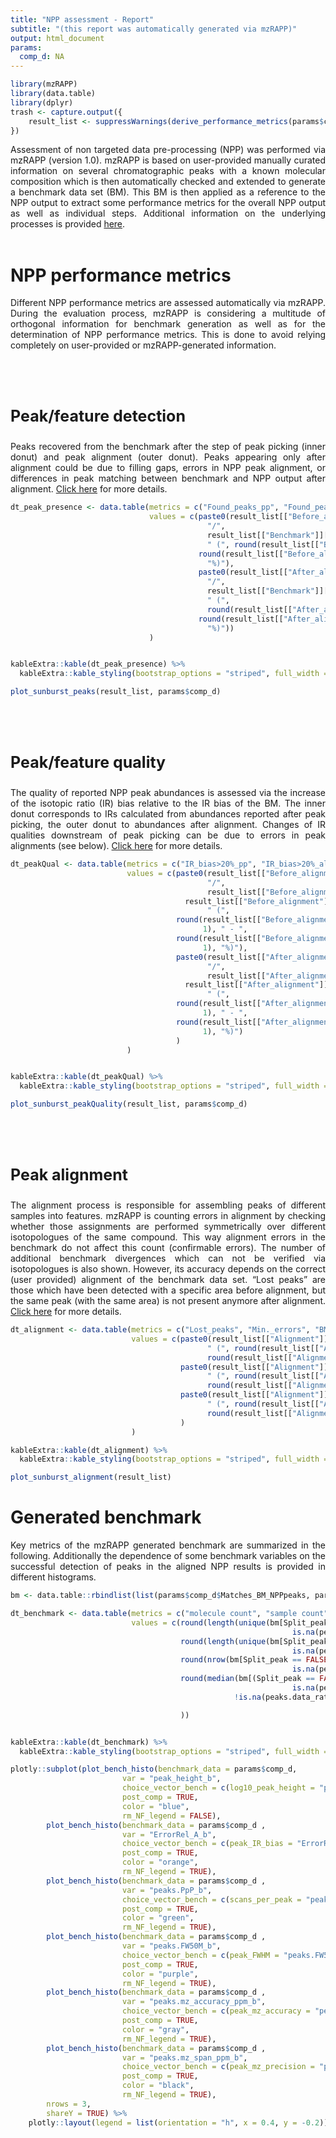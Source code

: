 ```yaml
---
title: "NPP assessment - Report"
subtitle: "(this report was automatically generated via mzRAPP)"
output: html_document
params:
  comp_d: NA
---
```


<style>
body {
text-align: justify}
</style>

```r
library(mzRAPP)
library(data.table)
library(dplyr)
trash <- capture.output({
    result_list <- suppressWarnings(derive_performance_metrics(params$comp_d))
})
```

Assessment of non targeted data pre-processing (NPP) was performed via mzRAPP (version 1.0). mzRAPP is based on user-provided manually curated information on several chromatographic peaks with a known molecular composition which is then automatically checked and extended to generate a benchmark data set (BM). This BM is then applied as a reference to the NPP output to extract some performance metrics for the overall NPP output as well as individual steps. Additional information on the underlying processes is provided [here](https://github.com/YasinEl/mzRAPP).
<br>
<br>

# NPP performance metrics
Different NPP performance metrics are assessed automatically via mzRAPP. During the evaluation process, mzRAPP is considering a multitude of orthogonal information for benchmark generation as well as for the determination of NPP performance metrics. This is done to avoid relying completely on user-provided or mzRAPP-generated information. 

<div class = "row">
<div class = "col-md-6">
<br>
<br>
<br>
<b><p style="font-size:25px">Peak/feature detection</p></b>
Peaks recovered from the benchmark after the step of peak picking (inner donut) and peak alignment (outer donut). Peaks appearing only after alignment could be due to filling gaps, errors in NPP peak alignment, or differences in peak matching between benchmark and NPP output after alignment.
[Click here](https://github.com/YasinEl/mzRAPP#matching-between-bm-and-npp-output-background) for more details.
```r
dt_peak_presence <- data.table(metrics = c("Found_peaks_pp", "Found_peaks_al"),
                               values = c(paste0(result_list[["Before_alignment"]][["Found_peaks"]][["count"]],
                                            "/",
                                            result_list[["Benchmark"]][["BM_peaks"]],
                                            " (", round(result_list[["Before_alignment"]][["Found_peaks"]][["CI"]][4],1), " - ", 
                                          round(result_list[["Before_alignment"]][["Found_peaks"]][["CI"]][5],1),
                                            "%)"),
                                          paste0(result_list[["After_alignment"]][["Found_peaks"]][["count"]],
                                            "/",
                                            result_list[["Benchmark"]][["BM_peaks"]],
                                            " (",
                                            round(result_list[["After_alignment"]][["Found_peaks"]][["CI"]][4],1), " - ", 
                                          round(result_list[["After_alignment"]][["Found_peaks"]][["CI"]][5],1),
                                            "%)"))
                               )


kableExtra::kable(dt_peak_presence) %>%
  kableExtra::kable_styling(bootstrap_options = "striped", full_width = FALSE, position="left")
```
</div>
<div class = "col-md-6">
```r
plot_sunburst_peaks(result_list, params$comp_d)
```
</div>
</div>

<div class = "row">
<div class = "col-md-6">
<br>
<br>
<br>
<b><p style="font-size:25px">Peak/feature quality</p></b>
The quality of reported NPP peak abundances is assessed via the increase of the isotopic ratio (IR) bias relative to the IR bias of the BM. The inner donut corresponds to IRs calculated from abundances reported after peak picking, the outer donut to abundances after alignment. Changes of IR qualities downstream of peak picking can be due to errors in peak alignments (see below).
[Click here](https://github.com/YasinEl/mzRAPP#peak-abundance-qualitydegenerated-ir) for more details.
```r
dt_peakQual <- data.table(metrics = c("IR_bias>20%_pp", "IR_bias>20%_al"),
                          values = c(paste0(result_list[["Before_alignment"]][["IR_quality"]][["Error_inc_above20pp"]][["count"]],
                                            "/",
                                            result_list[["Before_alignment"]][["IR_quality"]][["Error_inc_above20pp"]][["count"]] +
                                       result_list[["Before_alignment"]][["IR_quality"]][["Error_inc_below20pp"]],
                                            " (",
                                     round(result_list[["Before_alignment"]][["IR_quality"]][["Error_inc_above20pp"]][["CI"]][4], 
                                           1), " - ",
                                     round(result_list[["Before_alignment"]][["IR_quality"]][["Error_inc_above20pp"]][["CI"]][5], 
                                           1), "%)"),
                                     paste0(result_list[["After_alignment"]][["IR_quality"]][["Error_inc_above20pp"]][["count"]],
                                            "/",
                                            result_list[["After_alignment"]][["IR_quality"]][["Error_inc_above20pp"]][["count"]] + 
                                       result_list[["After_alignment"]][["IR_quality"]][["Error_inc_below20pp"]],
                                            " (",
                                     round(result_list[["After_alignment"]][["IR_quality"]][["Error_inc_above20pp"]][["CI"]][4], 
                                           1), " - ",
                                     round(result_list[["After_alignment"]][["IR_quality"]][["Error_inc_above20pp"]][["CI"]][5], 
                                           1), "%)")
                                     )
                          )


kableExtra::kable(dt_peakQual) %>%
  kableExtra::kable_styling(bootstrap_options = "striped", full_width = FALSE, position="left")
```
</div>

<div class = "col-md-6">
```r
plot_sunburst_peakQuality(result_list, params$comp_d)
```
</div>
</div>

<div class = "row">
<div class = "col-md-6">
<br>
<br>
<br>
<b><p style="font-size:25px">Peak alignment</p></b>
The alignment process is responsible for assembling peaks of different samples into features. mzRAPP is counting errors in alignment by checking whether those assignments are performed symmetrically over different isotopologues of the same compound. This way alignment errors in the benchmark do not affect this count (confirmable errors). The number of additional benchmark divergences which can not be verified via isotopologues is also shown. However, its accuracy depends on the correct (user provided) alignment of the benchmark data set. "Lost peaks" are those which have been detected with a specific area before alignment, but the same peak (with the same area) is not present anymore after alignment.
[Click here](https://github.com/YasinEl/mzRAPP#alignment-error-counting) for more details.
```r
dt_alignment <- data.table(metrics = c("Lost_peaks", "Min._errors", "BM divergences"),
                           values = c(paste0(result_list[["Alignment"]][["Lost_b.A"]][["count"]],
                                            " (", round(result_list[["Alignment"]][["Lost_b.A"]][["CI"]][4],1), " - ",
                                            round(result_list[["Alignment"]][["Lost_b.A"]][["CI"]][5],1), "%)"),
                                      paste0(result_list[["Alignment"]][["Min.Errors"]][["count"]],
                                            " (", round(result_list[["Alignment"]][["Min.Errors"]][["CI"]][4],1), " - ",
                                            round(result_list[["Alignment"]][["Min.Errors"]][["CI"]][5],1), "%)"),
                                      paste0(result_list[["Alignment"]][["BM_divergences"]][["count"]],
                                            " (", round(result_list[["Alignment"]][["BM_divergences"]][["CI"]][4],1), " - ",
                                            round(result_list[["Alignment"]][["BM_divergences"]][["CI"]][5],1), "%)")
                                      )
                           )

kableExtra::kable(dt_alignment) %>%
  kableExtra::kable_styling(bootstrap_options = "striped", full_width = FALSE, position="left")
```
</div>

<div class = "col-md-6">
```r
plot_sunburst_alignment(result_list)
```
</div>
</div>


# Generated benchmark
Key metrics of the mzRAPP generated benchmark are summarized in the following. Additionally the dependence of some benchmark variables on the successful detection of peaks in the aligned NPP results is provided in different histograms.
<div class = "row">
<div class = "col-md-4">
```r
bm <- data.table::rbindlist(list(params$comp_d$Matches_BM_NPPpeaks, params$comp_d$Unmatched_BM_NPPpeaks), fill = TRUE, use.names = TRUE)

dt_benchmark <- data.table(metrics = c("molecule count", "sample count", "peak count", "med_scan_acqu._rate [1/s]"),
                           values = c(round(length(unique(bm[Split_peak == FALSE & main_peak == TRUE | 
                                                               is.na(peak_area_ug)]$molecule_b)), 0),
                                      round(length(unique(bm[Split_peak == FALSE & main_peak == TRUE | 
                                                               is.na(peak_area_ug)]$sample_name_b)),0),
                                      round(nrow(bm[Split_peak == FALSE & main_peak == TRUE | 
                                                               is.na(peak_area_ug)]),0),
                                      round(median(bm[(Split_peak == FALSE & main_peak == TRUE | 
                                                               is.na(peak_area_ug)) & 
                                                  !is.na(peaks.data_rate_b)]$peaks.data_rate_b), 1)

                                      ))


kableExtra::kable(dt_benchmark) %>%
  kableExtra::kable_styling(bootstrap_options = "striped", full_width = FALSE, position="left")
```
</div>

<div class = "col-md-8">
```r
plotly::subplot(plot_bench_histo(benchmark_data = params$comp_d, 
                         var = "peak_height_b", 
                         choice_vector_bench = c(log10_peak_height = "peak_height_b"), 
                         post_comp = TRUE,
                         color = "blue",
                         rm_NF_legend = FALSE), 
        plot_bench_histo(benchmark_data = params$comp_d , 
                         var = "ErrorRel_A_b", 
                         choice_vector_bench = c(peak_IR_bias = "ErrorRel_A_b"), 
                         post_comp = TRUE,
                         color = "orange",
                         rm_NF_legend = TRUE),
        plot_bench_histo(benchmark_data = params$comp_d , 
                         var = "peaks.PpP_b", 
                         choice_vector_bench = c(scans_per_peak = "peaks.PpP_b"), 
                         post_comp = TRUE,
                         color = "green",
                         rm_NF_legend = TRUE),
        plot_bench_histo(benchmark_data = params$comp_d , 
                         var = "peaks.FW50M_b", 
                         choice_vector_bench = c(peak_FWHM = "peaks.FW50M_b"), 
                         post_comp = TRUE,
                         color = "purple",
                         rm_NF_legend = TRUE), 
        plot_bench_histo(benchmark_data = params$comp_d , 
                         var = "peaks.mz_accuracy_ppm_b", 
                         choice_vector_bench = c(peak_mz_accuracy = "peaks.mz_accuracy_ppm_b"), 
                         post_comp = TRUE,
                         color = "gray",
                         rm_NF_legend = TRUE), 
        plot_bench_histo(benchmark_data = params$comp_d , 
                         var = "peaks.mz_span_ppm_b", 
                         choice_vector_bench = c(peak_mz_precision = "peaks.mz_span_ppm_b"), 
                         post_comp = TRUE,
                         color = "black",
                         rm_NF_legend = TRUE), 
        nrows = 3,
        shareY = TRUE) %>%
    plotly::layout(legend = list(orientation = "h", x = 0.4, y = -0.2))
```
</div>
</div>




